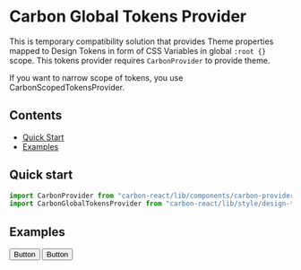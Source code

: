 


<Meta title="Carbon Global Tokens Provider" />

# Carbon Global Tokens Provider

This is temporary compatibility solution that provides Theme properties mapped to Design Tokens in form of CSS Variables in global `:root {}` scope. This tokens provider requires `CarbonProvider` to provide theme.

If you want to narrow scope of tokens, you use <LinkTo kind="Carbon Scoped Tokens Provider">CarbonScopedTokensProvider</LinkTo>.

## Contents

- [Quick Start](#quick-start)
- [Examples](#examples)

## Quick start

```javascript
import CarbonProvider from "carbon-react/lib/components/carbon-provider";
import CarbonGlobalTokensProvider from "carbon-react/lib/style/design-tokens/carbon-global-tokens-provider";
```

## Examples

<Preview>
  <Story name="default" parameters={{ themeSelector: { disable: true } }}>
    <CarbonProvider>
      <CarbonGlobalTokensProvider />
      <Button buttonType="primary">Button</Button>
    </CarbonProvider>
  </Story>
</Preview>

<Preview>
  <Story name="theming" parameters={{ themeSelector: { disable: true } }}>
    <CarbonProvider theme={sageTheme}>
      <CarbonGlobalTokensProvider />
      <Button buttonType="primary">Button</Button>
    </CarbonProvider>
  </Story>
</Preview>
